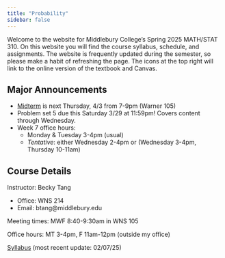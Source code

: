 ```yaml
---
title: "Probability"
sidebar: false
---
```


Welcome to the website for Middlebury College's Spring 2025 MATH/STAT 310. On this website you will find the course syllabus, schedule, and assignments. The website is frequently updated during the semester, so please make a habit of refreshing the page. The icons at the top right will link to the online version of the textbook and Canvas.

## Major Announcements

-   [Midterm](assessments/exam.qmd) is next Thursday, 4/3 from 7-9pm (Warner 105)
-   Problem set 5 due this Saturday 3/29 at 11:59pm! Covers content through Wednesday.
-   Week 7 office hours:
    -   Monday & Tuesday 3-4pm (usual)
    -   *Tentative*: either Wednesday 2-4pm or (Wednesday 3-4pm, Thursday 10-11am)

## Course Details

Instructor: Becky Tang

-   Office: WNS 214
-   Email: btang\@middlebury.edu

Meeting times: MWF 8:40-9:30am in WNS 105

Office hours: MT 3-4pm, F 11am-12pm (outside my office)

[Syllabus](310_syllabus.pdf) (most recent update: 02/07/25)
